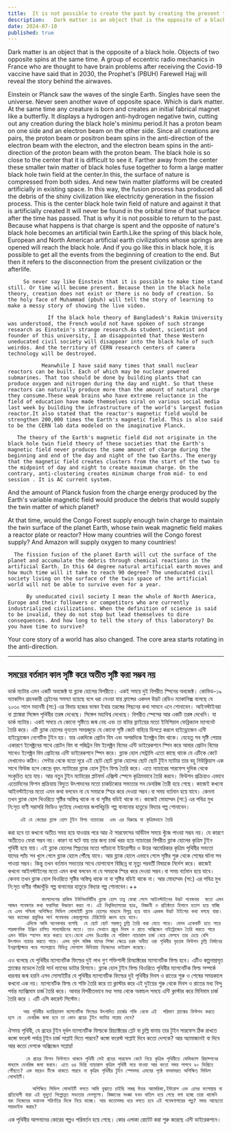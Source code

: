 ```yaml
---
title:  It is not possible to create the past by creating the present tense of time
description:   Dark matter is an object that is the opposite of a black hole. Objects of two opposite spins at the same time. A group of eccentric radio mechanics in France who are thought to have brain problems after receiving the Covid-19 vaccine have said that in 2030, the Prophet's (PBUH) Farewell Hajj will reveal the story behind the airwaves.
date: 2024-07-10
published: true
---
```


   Dark matter is an object that is the opposite of a black hole. Objects of two opposite spins at the same time. A group of eccentric radio mechanics in France who are thought to have brain problems after receiving the Covid-19 vaccine have said that in 2030, the Prophet's (PBUH) Farewell Hajj will reveal the story behind the airwaves.

Einstein or Planck saw the waves of the single Earth. Singles have seen the universe. Never seen another wave of opposite space. Which is dark matter. At the same time any creature is born and creates an initial fabrical magnet like a butterfly. It displays a hydrogen anti-hydrogen negative twin, cutting out any creation during the black hole's minimu period.It has a proton beam on one side and an electron beam on the other side.  Since all creations are pairs, the proton beam or positron beam spins in the anti-direction of the electron beam with the electron, and the electron beam spins in the anti-direction of the proton beam with the proton beam. The black hole is so close to the center that it is difficult to see it. Farther away from the center these smaller twin matter of black holes fuse together to form a large matter black hole twin field at the center.In this, the surface of nature is compressed from both sides. And new twin matter platforms will be created artificially in existing space. In this way, the fusion process has produced all the debris of the shiny civilization like electricity generation in the fission process. This is the center black hole twin field of nature and against it that is artificially created
It will never be found in the orbital time of that surface after the time has passed. That is why it is not possible to return to the past. Because what happens is that charge is spent and the opposite of nature's black hole becomes an artificial twin Earth.Like the spring of this black hole, European and North American artificial earth civilizations whose springs are opened will reach the black hole. And if you go like this in black hole, it is possible to get all the events from the beginning of creation to the end. But then it refers to the disconnection from the present civilization or the afterlife.

         So never say like Einstein that it is possible to make time stand still. Or time will become present. Because then in the black hole theory, creation does not exist or there is no body of creation. So the holy face of Muhammad (pbuh) will tell the story of learning to make a messy story of showing the live video.

                 If the black hole theory of Bangladesh's Rakim University was understood, the French would not have spoken of such strange research as Einstein's strange research.As student, scientist and founder of this university, I am disappointed that these Western uneducated civil society will disappear into the black hole of such weirdos. And the territory of CERN research centers of camera technology will be destroyed.

               Meanwhile I have said many times that small nuclear reactors can be built. Each of which may be nuclear powered submarines. That too should be done by building plants that can produce oxygen and nitrogen during the day and night. So that these reactors can naturally produce more than the amount of natural charge they consume.These weak brains who have extreme reluctance in the field of education have made themselves viral on various social media last week by building the infrastructure of the world's largest fusion reactor.It also stated that the reactor's magnetic field would be strengthen 200,000 times the Earth's magnetic field. This is also said to be the CERN lab data modeled on the imaginative Planck.

       The theory of the Earth's magnetic field did not originate in the black hole twin field theory of these societies that the Earth's magnetic field never produces the same amount of charge during the beginning and end of the day and night of the two Earths. The energy that the magnetic field creates clusters from the start of the two to the midpoint of day and night to create maximum charge. On the contrary, anti-clustering creates minimum charge from mid- to end session . It is AC current system.

And the amount of Planck fusion from the charge energy produced by the Earth's variable magnetic field would produce the debris that would supply the twin matter of which planet?

At that time, would the Congo Forest supply enough twin charge to maintain the twin surface of the planet Earth, whose twin weak magnetic field makes a reactor plate or reactor? How many countries will the Congo forest supply? And Amazon will supply oxygen to many countries!

      The fission fusion of the planet Earth will cut the surface of the planet and accumulate the debris through chemical reactions in the artificial Earth. In this 64 degree natural artificial earth moves and how much time will it take to reach 90 degree? The uneducated civil society living on the surface of the twin space of the artificial world will not be able to survive even for a year.

          By uneducated civil society I mean the whole of North America, Europe and their followers or competitors who are currently industrialized civilizations. When the definition of science is said to be invalid, they do not stop but lead themselves to dire consequences. And how long to tell the story of this laboratory? Do you have time to survive?
Your core story of a world has also changed. The core area starts rotating in the anti-direction.

---

##  সময়ের বর্তমান কাল সৃষ্টি করে অতীত সৃষ্টি করা সম্ভব নয় 

ডার্ক ম‍্যাটার এমন একটি অবজেক্ট যা ব্ল‍্যাক হোলের বিপরীতে। একই সময়ে দুই বিপরীত স্পিনের অবজেক্ট। কোভিড-১৯ ভ‍্যাকসিন গ্রহনকারী ব্রেইনের সমস‍্যা হয়েছে বলে ধরা নেওয়া যায় ফ্রান্সের একদল উদ্ভট রেডিও ম‍্যাকানিক্স বলেছে যে ২০৩০ সালে মহানবী (সা:) এর বিদায় হজের ভাষন  ইথার তরঙ্গের পিছনের কথা সামনে এনে শোনাবেন। আইনস্টাইনরা বা  প্ল‍্যাঙ্করা সিঙ্গেল  পৃথিবীর তরঙ্গ দেখেছে। সিঙ্গেল  মহাবিশ্ব দেখেছে। বিপরীত স্পেসের আর একটি তরঙ্গ দেখেনি। যা ডার্ক ম‍্যাটার। একই সময়ে যে কোনো সৃষ্টিতে জন্ম নেয় এবং তা বাটার ফ্লাইয়ের মতো ইনিশিয়াল ফেব্রিক‍্যাল ম‍্যাগনেট তৈরি করে। এটি ব্ল‍্যাক হোলের নূন‍্যতম সময়জুড়ে যে কোনো সৃষ্টি কেটে বাহিরে ডিসপ্লে করলে হাইড্রোজেন এন্টি হাইড্রোজেন নেগেটিভ টুইন  হয়। যার একদিকে প্রোটন বিম এবং অপরদিকে ইলেক্ট্রন বিম থাকে।  যেহেতু সব সৃষ্টি পেয়ার একারণে ইলেক্ট্রনের সাথে প্রোটন বিম বা পজিট্রন বিম ইলেক্ট্রন বিমের এন্টি ডাইরেকশনে স্পিন করে আবার প্রোটন বিমের সাথেও ইলেক্ট্রন বিম প্রোটনের এন্টি ডাইরেকশনে স্পিন করে। ব্ল‍্যাক হোল সেন্ট্রালি এতো কাছে থাকে যে এটিকে কেটে দেখানোও কঠিন। সেন্টার থেকে যতো দূরে এই ছোট ছোট ব্ল‍্যাক হোলের ছোট ছোট টুইন ম‍্যাটার তার বহু নিউক্লিয়াস এক সাথে ফিউজ হলে কেন্দ্রে বৃহৎ ম‍্যাটারের ব্ল‍্যাক হোল টুইন  ফিল্ড তৈরি করে। এতে ন‍্যাচারের সারফেস দুদিক থেকে সংকুচিত হয়ে যায়। আর নতুন টুইন ম‍্যাটারের  প্লাটফর্ম এক্সিস্ট স্পেসে কৃত্রিমভাবে  তৈরি করবে। ফিউশন প্রক্রিয়াও এভাবে এতোদিনের ফিশন প্রক্রিয়ায় বিদ‍্যুত উৎপাদনের মতো চাকচিক‍্যের সভ‍্যতার সব ডেবরিজ তৈরী হয়ে গেছে। কাজেই কখনো আইনস্টাইনের মতো এমন কথা বলবেন না যে সময়কে স্হির করে দেওয়া সম্ভব।বা সময় বর্তমান হয়ে যাবে। কেননা তখন ব্ল‍্যাক হোল থিওরিতে সৃষ্টির অস্তিত্ব থাকে না বা সৃষ্টির  বডিই থাকে না। কাজেই মোহাম্মদ (সা:) এর পবিত্র মুখ নি:সৃত বাণী সরাসরি ভিডিও ফুটেছে দেখানোর  জগাখিচুড়ি গল্প বানানোর হাতুড়ে বিদ‍্যার গল্প শোনাবেন।

        এই যে কেন্দ্রের ব্ল‍্যাক হোল টুইন ফিল্ড ন‍্যাচারের  এবং এর বিরুদ্ধে যা কৃত্রিমভাবে তৈরি
করা হবে তা কখনো অতীত সময় হয়ে যাওয়ার পরে আর ঐ সারফেসের অর্বিটাল সময়ে খুঁজে পাওয়া সম্ভব নয়। যে কারণে অতীতেও ফেরা সম্ভব নয়। কারণ যা ঘটে যায় তার জন‍্য চার্জ খরচ হয়ে ন‍্যাচারের বিপরীত ব্ল‍্যাক হোলের কৃত্রিম টুইন পৃথিবী হয়ে যায়। এই ব্ল‍্যাক হোলের স্প্রিংয়ের মতো প‍্যাঁচানো ইউরোপীয় ও উত্তর আমেরিকার কৃত্রিম পৃথিবীর সভ‍্যতা যাদের প‍্যাঁচ সব খুলে গেলে ব্ল‍্যাক হোলে পৌঁছে যাবে। আর ব্ল‍্যাক হোলে এভাবে গেলে সৃষ্টির শুরু থেকে শেষের ঘটনা সব পাওয়া সম্ভব। কিন্তু তখন বর্তমান সভ‍্যতার সাথে যোগাযোগ বিচ্ছিন্ন বা মৃত‍্যু পরবর্তী বিষয়কে নির্দেশ করে।
কাজেই কখনো আইনস্টাইনের মতো এমন কথা বলবেন না যে সময়কে স্হির করে দেওয়া সম্ভব।বা সময় বর্তমান হয়ে যাবে। কেননা তখন ব্ল‍্যাক হোল থিওরিতে সৃষ্টির অস্তিত্ব থাকে না বা সৃষ্টির  বডিই থাকে না। আর মোহাম্মদ (সা:) এর পবিত্র মুখ নি:সৃত বাণীর গাঁজাখুঁড়ি গল্প বানানোর হাতুড়ে বিদ‍্যার গল্প শোনাবেন।++
  
               বাংলাদেশের রাকিম ইউনিভার্সিটির ব্ল্যাক হোল তত্ত্ব বোঝা গেলে আইনস্টাইনের উদ্ভট গবেষনার  মতো এমন আজব গবেষণার কথা ফরাসিরা উচ্চারণ করত না। এই বিশ্ববিদ্যালয়ের ছাত্র, বিজ্ঞানী ও প্রতিষ্ঠাতা হিসাবে হতাশ হয়ে যাচ্ছি যে এসব পশ্চিমা অশিক্ষিত সিভিল সোসাইটি ব্ল‍্যাক হোলের মাধ‍্যমে বিলুপ্ত হয়ে যাবে এরকম উদ্ভট টাইপের কথা বলছে যারা। আর ক‍্যামেরা প্রযুক্তির সার্ন গবেষনার কেন্দ্রগুলোর টেরিটোরি ধ্বংস হয়ে যাবে।
          এদিকে আমি অনেকবার বলেছি  যে ছোট ছোট পরমাণু চুল্লি তৈরি করা যেতে পারে। যেসব একেকটি হতে পারে পারমাণবিক ইঞ্জিন চালিত সাবমেরিনের মতো। তাও সেখানে প্রচুর দিবস ও রাতে অক্সিজেন নাইট্রোজেন তৈরি করতে পারে  এমন উদ্ভিদ স্হাপন করে করতে হবে।যেনো এসব রিএ‍্যাক্টর যে পরিমাণ ন‍্যাচারাল চার্জ খেয়ে ফেলবে তার চেয়ে বেশি উৎপাদন ন‍্যাচার করতে পারে। এসব দূর্বল মস্তিষ্ক যাদের শিক্ষা ক্ষেত্রে চরম অনীহা ওরা পৃথিবীর বৃহত্তম ফিউশন চুল্লি নির্মানের ইনফ্রাস্ট্রাক্চার করে গতসপ্তাহে বিভিন্ন সোশ‍্যাল মিডিয়ায় নিজেদের ভাইরাল করেছে।
এও বলেছে যে পৃথিবীর ম‍্যাগনেটিক ফিল্ডের দুই লাখ গুণ শক্তিশালী রিঅ‍্যাক্টরের ম‍্যাগনেটিক ফিল্ড হবে। এটিও কল্পনাপ্রসূত প্ল‍্যাঙ্কের মডেলে তৈরি সার্ন ল‍্যাবের ডাটার হিসাবে। 
   ব্ল‍্যাক হোল টুইন ফিল্ড থিওরিতে পৃথিবীর ম‍্যাগনেটিক ফিল্ড সম্পর্কে ধারনার জন্ম হয়নি এসব সোসাইটির যে পৃথিবীর ম‍্যাগনেটিক ফিল্ডের দুই পৃথিবীর দিবস ও রাতের শুরু ও শেষের সময়কালে কখনো এক নয়। ম‍্যাগনেটিক ফিল্ড যে শক্তি তৈরি করে তা ক্লাস্টার করে এই দুইয়ের শুরু থেকে দিবস ও রাতের মধ‍্য বিন্দু পর্যন্ত ম‍্যাক্সিমাম চার্জ তৈরি করে। আবার বিপরীতভাবে মধ‍্য সময় থেকে অস্তাচল সময়ে এন্টি ক্লাস্টার করে মিনিমাম চার্জ তৈরি করে । এটি এসি কারেন্ট সিস্টেম।

         আর পৃথিবীর ভ‍্যারিয়‍্যাবল ম‍্যাগনেটিক ফিল্ডের উৎপাদিত চার্জের শক্তি থেকে এই  পরিমাণ প্ল‍্যাঙ্কের ফিউশন করতে হলে যে  ডেবরিজ জমা হবে তা কোন গ্রহের টুইন ম‍্যাটার সাপ্লায় দেবে?

ঐসময় পৃথিবী, যে গ্রহের টুইন দূর্বল  ম‍্যাগনেটিক ফিল্ডকে রিয়‍্যাক্টরের প্লেট বা চুল্লি বানায় তার টুইন সারফেস ঠিক রাখতে কঙ্গো ফরেস্ট পর্যাপ্ত টুইন চার্জ  সাপ্লাই দিতে পারবে? কঙ্গো ফরেস্ট সাপ্লাই দিবে কতো দেশকে? আর অ‍্যামাজানই বা দিবে আর কতো দেশকে অক্সিজেন সাপ্লায়!
      
          যে গ্রহের ফিশন ফিউশনে থাকবে পৃথিবী সেই গ্রহের সারফেস কেটে নিয়ে কৃত্রিম পৃথিবীতে কেমিক‍্যাল রিয়াক্শনের মাধ‍্যমে ডেবরিজ জমা করবে। এতে ৬৪ ডিগ্রি ন‍্যাচারাল কৃত্রিম পৃথিবী সরে যাওয়া আর কতো সময় লাগবে ৯০ ডিগ্রিতে পৌঁছতে? এক বছরও টিকে থাকতে পারবে না কৃত্রিম পৃথিবীর টুইন স্পেসসহ এসবের পৃষ্ঠে বসবাসরত অশিক্ষিত সিভিল সোসাইটি।

            অশিক্ষিত সিভিল সোসাইটি বলতে আমি বুঝাতে চাইছি সমগ্র উত্তর আমেরিকা,ইউরোপ এবং এদের ফলোয়ার বা প্রতিযোগী যারা এই মুহুর্তে শিল্পোন্নত সভ‍্যতার দেশগুলো। বিজ্ঞানের সংজ্ঞা যখন বাতিল হয়ে গেছে বলা হচ্ছে তারা থামেনি বরং নিজেদের ভয়ানক পরিণতির দিকে নিয়ে যাচ্ছে। আর কতোসময় ধরে বলতে হবে এই গবেষণাগারের গল্প? সময় আছেতো সারভাইভ করার?
এক পৃথিবীর আপনাদের কোরের গল্পও পরিবর্তন হয়ে গেছে। কোর এলাকা রোটেট করা শুরু করেছে এন্টি ডাইরেকশনে।
